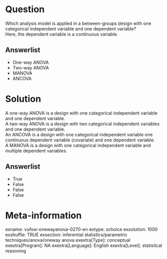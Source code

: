 Question
========
Which analysis model is applied in a between-groups design with one categorical independent variable and one dependent variable?  
Here, the dependent variable is a continuous variable.

Answerlist
----------
* One-way ANOVA
* Two-way ANOVA
* MANOVA
* ANCOVA

Solution
========

A one-way ANOVA is a design with one categorical independent variable and one dependent variable.  
A two-way ANOVA is a design with two categorical independent variables and one dependent variable.  
An ANCOVA is a design with one categorical independent variable one continuous dependent variable (covariate) and one dependent variable.    
A MANOVA is a design with one categorical independent variable and multiple dependent variables.

Answerlist
----------
* True
* False
* False
* False

Meta-information
================
exname: vufsw-onewayanova-0270-en
extype: schoice
exsolution: 1000
exshuffle: TRUE
exsection: inferential statistics/parametric techniques/anova/oneway anova
exextra[Type]: conceptual
exextra[Program]: NA
exextra[Language]: English
exextra[Level]: statisitcal reasoning

